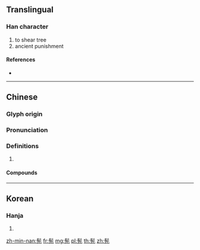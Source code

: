 {{character info/new}}
==Translingual==

===Han character===
{{Han char|rn=190|rad=髟|as=03|sn=13|four=72211|canj=SHMU}}

# to shear tree
# ancient punishment

====References====
* {{Han ref|kx=1452.310|dkj=45361|dj=1983.070|hdz=74518.090|uh=9AE1|ud=39649|bh=B9A6|bd=47526}}

----

==Chinese==
{{zh-forms}}

===Glyph origin===
{{Han etym}}

===Pronunciation===
{{zh-pron
|m=kūn
|c=kwan1
|mc=y
|oc=y
|cat=
}}

===Definitions===
{{zh-hanzi}}

# {{rfdef|zh}}

====Compounds====
{{zh-der|留髡|髡殘|髡鉗|髡髮}}

----

==Korean==

===Hanja===
{{ko-hanja|hangeul=곤|eumhun=|rv=gon|mr=kon|y=kon}}

# {{defn|lang=ko|sort=髟03}}

[[zh-min-nan:髡]]
[[fr:髡]]
[[mg:髡]]
[[pl:髡]]
[[th:髡]]
[[zh:髡]]